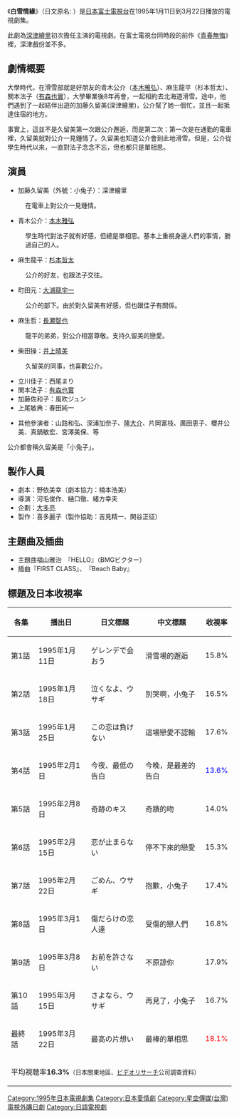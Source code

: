 {{Infobox television
| show_name          = 白雪情緣<br /><small>{{lang|ja|最高の片想い}}</small>
| image              = 
| caption            = 
| format             = 連續劇
| camera             = 
| picture_format     = 
| runtime            = 
| creator            = 
| director           = 河毛俊作、樋口徹、緒方幸夫
| developer          = 野依美幸
| executive_producer = 喜多麗子
| starring           = [[深津繪里|深津繪里]]、[[本木雅弘|本木雅弘]]、[[杉本哲太|杉本哲太]]<br>[[大浦龍宇一|大浦龍宇一]]、[[風吹ジュン|風吹ジュン]]
| narrated           = 
| country            = [[日本|日本]]
| network            = [[富士電視台|富士電視台]]
| first_aired        = 1995年1月11日
| last_aired         = 1995年3月22日
| num_episodes       = 11
| website            = 
| imdb_id            = 
| tv_com_id          = 
}}

《'''白雪情緣'''》（日文原名: '''{{lang|ja|最高の片想い}}'''）是[[日本|日本]][[富士電視台|富士電視台]]在1995年1月11日到3月22日播放的電視劇集。

此劇為[[深津繪里|深津繪里]]初次擔任主演的電視劇。在富士電視台同時段的前作《[[青春無悔|青春無悔]]》裡，深津戲份並不多。

== 劇情概要 ==
大學時代，在滑雪部就是好朋友的青木公介（[[本木雅弘|本木雅弘]]）、麻生龍平（杉本哲太）、關本法子（[[有森也實|有森也實]]），大學畢業後8年再會，一起相約去北海道滑雪。途中，他們遇到了一起結伴出遊的加藤久留美(深津繪里)，公介幫了她一個忙，並且一起抵達住宿的地方。

事實上，這並不是久留美第一次跟公介邂逅，而是第二次：第一次是在通勤的電車裡，久留美就對公介一見鍾情了。久留美也知道公介會到此地滑雪。但是，公介從學生時代以來，一直對法子念念不忘，但也都只是單相思。

== 演員 ==
*加藤久留美（外號：小兔子）：深津繪里
:在電車上對公介一見鍾情。

*青木公介：[[本木雅弘|本木雅弘]] 
:學生時代對法子就有好感，但總是單相思。基本上重視身邊人們的事情，勝過自己的人。

*麻生龍平：[[杉本哲太|杉本哲太]]
:公介的好友，也跟法子交往。

*町田元：[[大浦龍宇一|大浦龍宇一]] 
:公介的部下。由於對久留美有好感，但也跟佳子有關係。

*麻生哲：[[長瀬智也|長瀬智也]]
:龍平的弟弟，對公介相當尊敬。支持久留美的戀愛。

*柴田操：[[井上晴美|井上晴美]] 
:久留美的同事，也喜歡公介。

*立川佳子：西尾まり 
*関本法子：[[有森也實|有森也實]]
*加藤佐和子：風吹ジュン 
*上尾敏典：春田純一 

*其他參演者：山路和弘、深浦加奈子、[[隆大介|隆大介]]、片岡富枝、廣田恵子、櫻井公美、真鍋敏宏、宮澤美保、等 

公介都會稱久留美是「小兔子」。

== 製作人員 ==
*劇本：野依美幸（劇本協力：楠本浩美） 
*導演：河毛俊作、樋口徹、緒方幸夫 
*企劃：[[大多亮|大多亮]]
*製作：喜多麗子（製作協助：吉見精一、関谷正征）

== 主題曲及插曲==
* 主題曲福山雅治　『HELLO』（BMGビクター）
* 插曲『FIRST CLASS』、　『Beach Baby』

== 標題及日本收視率 ==
{| class="wikitable" style="text-align:center;"
!各集!!播出日!!日文標題!!中文標題!!收視率
|-
|第1話||1995年1月11日||ゲレンデで会おう||滑雪場的邂逅||15.8%
|-
|第2話||1995年1月18日||泣くなよ、ウサギ||別哭啊，小兔子||16.5%
|-
|第3話||1995年1月25日||この恋は負けない||這場戀愛不認輸||17.6%
|-
|第4話||1995年2月1日||今夜、最低の告白||今晚，是最差的告白||<font color=blue>13.6%
|-
|第5話||1995年2月8日||奇跡のキス||奇蹟的吻||14.0%
|-
|第6話||1995年2月15日||恋が止まらない||停不下來的戀愛||15.3%
|-
|第7話||1995年2月22日||ごめん、ウサギ||抱歉，小兔子||17.4%
|-
|第8話||1995年3月1日||傷だらけの恋人達||受傷的戀人們||16.8%
|-
|第9話||1995年3月8日||お前を許さない||不原諒你||17.9%
|-
|第10話||1995年3月15日||さよなら、ウサギ||再見了，小兔子||16.7%
|-
|最終話||1995年3月22日||最高の片想い||最棒的單相思||<font color=red>18.1%
|-
|colspan="5"|平均視聴率'''16.3%'''<small>（日本關東地區、[[ビデオリサーチ|ビデオリサーチ]]公司調查資料）</small>
|}
{{周三劇場}}

{{DEFAULTSORT:Saiko no Kataomoi}}
[[Category:1995年日本電視劇集|Category:1995年日本電視劇集]]
[[Category:日本愛情劇|Category:日本愛情劇]]
[[Category:星空傳媒(台灣)電視外購日劇|Category:星空傳媒(台灣)電視外購日劇]]
[[Category:日語電視劇|Category:日語電視劇]]